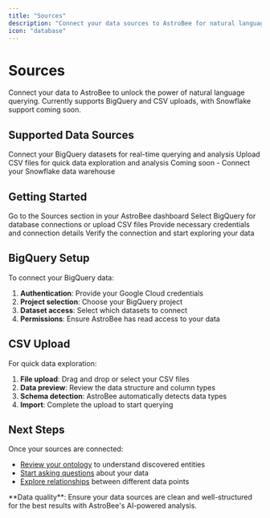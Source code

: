 ```yaml
---
title: "Sources"
description: "Connect your data sources to AstroBee for natural language querying and analysis"
icon: "database"
---
```


# Sources

Connect your data to AstroBee to unlock the power of natural language querying. Currently supports BigQuery and CSV uploads, with Snowflake support coming soon.


## Supported Data Sources

<CardGroup cols={2}>
  <Card title="Google BigQuery" icon="google">
    Connect your BigQuery datasets for real-time querying and analysis
  </Card>
  <Card title="CSV Upload" icon="file-csv">
    Upload CSV files for quick data exploration and analysis
  </Card>
  <Card title="Snowflake" icon="snowflake">
    Coming soon - Connect your Snowflake data warehouse
  </Card>
</CardGroup>

## Getting Started

<Steps>
  <Step title="Navigate to Sources">
    Go to the Sources section in your AstroBee dashboard
  </Step>
  <Step title="Choose connection type">
    Select BigQuery for database connections or upload CSV files
  </Step>
  <Step title="Configure connection">
    Provide necessary credentials and connection details
  </Step>
  <Step title="Test and connect">
    Verify the connection and start exploring your data
  </Step>
</Steps>

## BigQuery Setup

To connect your BigQuery data:

1. **Authentication**: Provide your Google Cloud credentials
2. **Project selection**: Choose your BigQuery project
3. **Dataset access**: Select which datasets to connect
4. **Permissions**: Ensure AstroBee has read access to your data

## CSV Upload

For quick data exploration:

1. **File upload**: Drag and drop or select your CSV files
2. **Data preview**: Review the data structure and column types
3. **Schema detection**: AstroBee automatically detects data types
4. **Import**: Complete the upload to start querying

## Next Steps

Once your sources are connected:
- [Review your ontology](/features/ontology) to understand discovered entities
- [Start asking questions](/features/ask) about your data
- [Explore relationships](/guides/data-exploration) between different data points

<Tip>
**Data quality**: Ensure your data sources are clean and well-structured for the best results with AstroBee's AI-powered analysis.
</Tip>